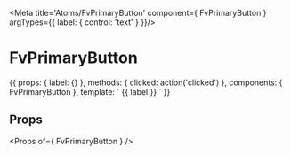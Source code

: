 
<Meta title='Atoms/FvPrimaryButton' component={ FvPrimaryButton } argTypes={{
  label: { control: 'text' }
}}/>

# FvPrimaryButton

<Canvas>
<Story name='Common' height='150px' args={{
  label: 'Primary button'
}}>{{
  props: {
    label: {}
  },
  methods: {
    clicked: action('clicked')
  },
  components: { FvPrimaryButton },
  template: `<FvPrimaryButton
    @button:click="clicked"
  >
    {{ label }}
  </FvPrimaryButton>`
}}</Story>
</Canvas>

## Props

<Props of={ FvPrimaryButton } />
